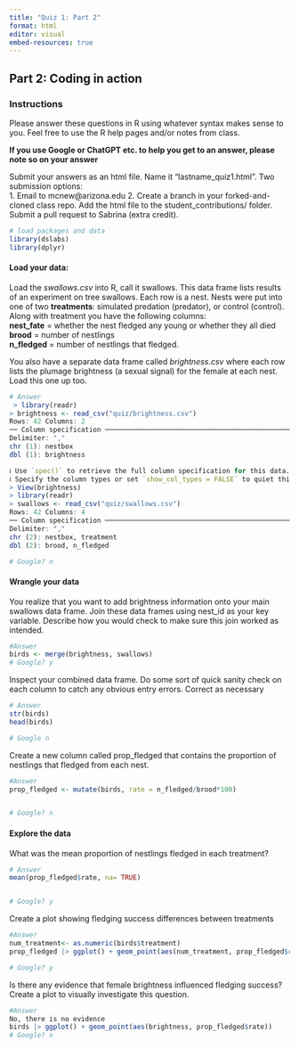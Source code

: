 ```yaml
---
title: "Quiz 1: Part 2"
format: html
editor: visual
embed-resources: true
---
```


## Part 2: Coding in action

### Instructions

Please answer these questions in R using whatever syntax makes sense to you. Feel free to use the R help pages and/or notes from class.

**If you use Google or ChatGPT etc. to help you get to an answer, please note so on your answer**

Submit your answers as an html file. Name it "lastname_quiz1.html". Two submission options:\
1. Email to mcnew\@arizona.edu 2. Create a branch in your forked-and-cloned class repo. Add the html file to the student_contributions/ folder. Submit a pull request to Sabrina (extra credit).

```r
# load packages and data 
library(dslabs)
library(dplyr)
```

#### Load your data:

Load the *swallows.csv* into R, call it swallows. This data frame lists results of an experiment on tree swallows. Each row is a nest. Nests were put into one of two **treatments**: simulated predation (predator), or control (control). Along with treatment you have the following columns:\
**nest_fate** = whether the nest fledged any young or whether they all died\
**brood** = number of nestlings\
**n_fledged** = number of nestlings that fledged.

You also have a separate data frame called *brightness.csv* where each row lists the plumage brightness (a sexual signal) for the female at each nest. Load this one up too.

```r
# Answer 
 > library(readr)
> brightness <- read_csv("quiz/brightness.csv")
Rows: 42 Columns: 2                                                      
── Column specification ───────────────────────────────────────────────────
Delimiter: ","
chr (1): nestbox
dbl (1): brightness

ℹ Use `spec()` to retrieve the full column specification for this data.
ℹ Specify the column types or set `show_col_types = FALSE` to quiet this message.
> View(brightness)
> library(readr)
> swallows <- read_csv("quiz/swallows.csv")
Rows: 42 Columns: 4                                                        
── Column specification ───────────────────────────────────────────────────
Delimiter: ","
chr (2): nestbox, treatment
dbl (2): brood, n_fledged

# Google? n
```

#### Wrangle your data

You realize that you want to add brightness information onto your main swallows data frame. Join these data frames using nest_id as your key variable. Describe how you would check to make sure this join worked as intended.

```r
#Answer
birds <- merge(brightness, swallows)
# Google? y
```

Inspect your combined data frame. Do some sort of quick sanity check on each column to catch any obvious entry errors. Correct as necessary

```r
# Answer
str(birds)
head(birds)

# Google n
```

Create a new column called prop_fledged that contains the proportion of nestlings that fledged from each nest.

```r
#Answer
prop_fledged <- mutate(birds, rate = n_fledged/brood*100)


# Google? n
```

#### Explore the data

What was the mean proportion of nestlings fledged in each treatment?

```r
# Answer 
mean(prop_fledged$rate, na= TRUE)


# Google? y
```

Create a plot showing fledging success differences between treatments

```r
#Answer
num_treatment<- as.numeric(birds$treatment)
prop_fledged |> ggplot() + geom_point(aes(num_treatment, prop_fledged$rate))

# Google? y
```

Is there any evidence that female brightness influenced fledging success? Create a plot to visually investigate this question.

```r
#Answer
No, there is no evidence
birds |> ggplot() + geom_point(aes(brightness, prop_fledged$rate))
# Google? n
```
